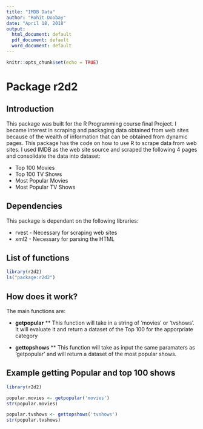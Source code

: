 ```yaml
---
title: "IMDB Data"
author: "Rohit Doobay"
date: "April 18, 2018"
output:
  html_document: default
  pdf_document: default
  word_document: default
---
```


```r
knitr::opts_chunk$set(echo = TRUE)
```

# Package r2d2

## Introduction

This package was built for the R Programming course final Project.  I became interest in scraping and packaging data obtained from web sites because of the wealth of information that can be obtained from dynamic pages.  This package has the code on how to use R to scrape data from web sites.   I used IMDB as the web site source and scraped the following 4 pages and consolidate the data into dataset:

* Top 100 Movies
* Top 100 TV Shows
* Most Popular Movies
* Most Popular TV Shows

## Dependencies

This package is dependant on the following libraries:

* rvest - Necessary for scraping web sites
* xml2  - Necessary for parsing the HTML

## List of functions

```r
library(r2d2)
ls("package:r2d2")
```

## How does it work?

The main functions are:

* **getpopular**
** This function will take in a string of 'movies' or 'tvshows'.  It will evaluate it and return a dataset of the Top 100 for the apporpriate category

* **gettopshows**
** This function will take as input the same paramaters as 'getpopular' and will return a dataset of the most popular shows.  

## Example getting Popular and top 100 shows

```r
library(r2d2)

popular.movies <- getpopular('movies')
str(popular.movies)

popular.tvshows <- gettopshows('tvshows')
str(popular.tvshows)
```
